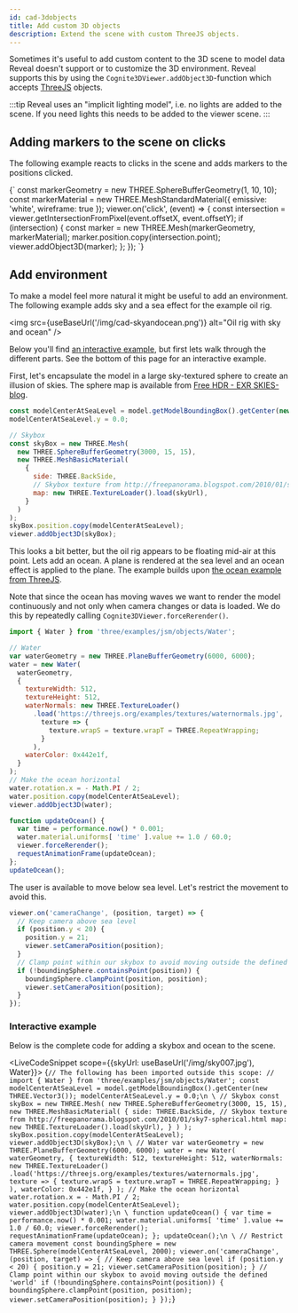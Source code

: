```yaml
---
id: cad-3dobjects
title: Add custom 3D objects
description: Extend the scene with custom ThreeJS objects.
---
```



Sometimes it's useful to add custom content to the 3D scene to model data Reveal doesn't support or to customize the 3D environment. Reveal supports this by using the `Cognite3DViewer.addObject3D`-function which accepts [ThreeJS](https://threejs.org/) objects. 

:::tip
Reveal uses an "implicit lighting model", i.e. no lights are added to the scene. If you need lights this needs to be added to the viewer scene. 
:::

<DemoWrapper modelId={4715379429968321} revisionId={5688854005909501} name="Cognite3DViewerDemo" />

## Adding markers to the scene on clicks

The following example reacts to clicks in the scene and adds markers to the positions clicked.

<LiveCodeSnippet>
{`
const markerGeometry = new THREE.SphereBufferGeometry(1, 10, 10);
const markerMaterial = new THREE.MeshStandardMaterial({ emissive: 'white', wireframe: true });
viewer.on('click', (event) => {
  const intersection = viewer.getIntersectionFromPixel(event.offsetX, event.offsetY);
  if (intersection) {
    const marker = new THREE.Mesh(markerGeometry, markerMaterial);
    marker.position.copy(intersection.point);
    viewer.addObject3D(marker);
  };
});
`}
</LiveCodeSnippet>

## Add environment

To make a model feel more natural it might be useful to add an environment. The following example adds sky and a sea effect for the example oil rig. 

<img src={useBaseUrl('/img/cad-skyandocean.png')} alt="Oil rig with sky and ocean" />

Below you'll find [an interactive example](#interactive-example), but first lets walk through the different parts.
See the bottom of this page for an interactive example.

First, let's encapsulate the model in a large sky-textured sphere to create an illusion of skies. The sphere map is available from [Free HDR - EXR SKIES-blog](http://freepanorama.blogspot.com/).

```js
const modelCenterAtSeaLevel = model.getModelBoundingBox().getCenter(new THREE.Vector3());
modelCenterAtSeaLevel.y = 0.0;

// Skybox
const skyBox = new THREE.Mesh(
  new THREE.SphereBufferGeometry(3000, 15, 15), 
  new THREE.MeshBasicMaterial(
    {
      side: THREE.BackSide,
      // Skybox texture from http://freepanorama.blogspot.com/2010/01/sky7-spherical.html
      map: new THREE.TextureLoader().load(skyUrl),
    }
  )
);
skyBox.position.copy(modelCenterAtSeaLevel);
viewer.addObject3D(skyBox);
```

This looks a bit better, but the oil rig appears to be floating mid-air at this point. Lets add an ocean. A plane is rendered at the sea level and an ocean effect is applied to the plane. The example builds upon [the ocean example from ThreeJS](https://threejs.org/examples/?q=ocea#webgl_shaders_ocean).

Note that since the ocean has moving waves we want to render the model continuously and not only when camera changes or data is loaded. We do this by repeatedly calling `Cognite3DViewer.forceRerender()`.

```js
import { Water } from 'three/examples/jsm/objects/Water';

// Water
var waterGeometry = new THREE.PlaneBufferGeometry(6000, 6000);
water = new Water(
  waterGeometry,
  {
    textureWidth: 512,
    textureHeight: 512,
    waterNormals: new THREE.TextureLoader()
      .load('https://threejs.org/examples/textures/waternormals.jpg', 
        texture => {
          texture.wrapS = texture.wrapT = THREE.RepeatWrapping;
        }
      ),
    waterColor: 0x442e1f,
  }
);
// Make the ocean horizontal
water.rotation.x = - Math.PI / 2;
water.position.copy(modelCenterAtSeaLevel);
viewer.addObject3D(water);

function updateOcean() {
  var time = performance.now() * 0.001;
  water.material.uniforms[ 'time' ].value += 1.0 / 60.0;
  viewer.forceRerender();
  requestAnimationFrame(updateOcean);
};
updateOcean();
```

The user is available to move below sea level. Let's restrict the movement to avoid this.

```js
viewer.on('cameraChange', (position, target) => {
  // Keep camera above sea level
  if (position.y < 20) {
    position.y = 21;
    viewer.setCameraPosition(position);
  }
  // Clamp point within our skybox to avoid moving outside the defined 'world'
  if (!boundingSphere.containsPoint(position)) {
    boundingSphere.clampPoint(position, position);
    viewer.setCameraPosition(position);
  }
});
```

### Interactive example

Below is the complete code for adding a skybox and ocean to the scene.

<LiveCodeSnippet scope={{skyUrl: useBaseUrl('/img/sky007.jpg'), Water}}>
{`
// The following has been imported outside this scope:
// import { Water } from 'three/examples/jsm/objects/Water';
const modelCenterAtSeaLevel = model.getModelBoundingBox().getCenter(new THREE.Vector3());
modelCenterAtSeaLevel.y = 0.0;\n
\
// Skybox
const skyBox = new THREE.Mesh(
  new THREE.SphereBufferGeometry(3000, 15, 15), 
  new THREE.MeshBasicMaterial(
    {
      side: THREE.BackSide,
      // Skybox texture from http://freepanorama.blogspot.com/2010/01/sky7-spherical.html
      map: new THREE.TextureLoader().load(skyUrl),
    }
  )
);
skyBox.position.copy(modelCenterAtSeaLevel);
viewer.addObject3D(skyBox);\n
\
// Water
var waterGeometry = new THREE.PlaneBufferGeometry(6000, 6000);
water = new Water(
  waterGeometry,
  {
    textureWidth: 512,
    textureHeight: 512,
    waterNormals: new THREE.TextureLoader()
      .load('https://threejs.org/examples/textures/waternormals.jpg', 
        texture => {
          texture.wrapS = texture.wrapT = THREE.RepeatWrapping;
        }
      ),
    waterColor: 0x442e1f,
  }
);
// Make the ocean horizontal
water.rotation.x = - Math.PI / 2;
water.position.copy(modelCenterAtSeaLevel);
viewer.addObject3D(water);\n
\
function updateOcean() {
  var time = performance.now() * 0.001;
  water.material.uniforms[ 'time' ].value += 1.0 / 60.0;
  viewer.forceRerender();
  requestAnimationFrame(updateOcean);
};
updateOcean();\n
\
// Restrict camera movement
const boundingSphere = new THREE.Sphere(modelCenterAtSeaLevel, 2000);
viewer.on('cameraChange', (position, target) => {
  // Keep camera above sea level
  if (position.y < 20) {
    position.y = 21;
    viewer.setCameraPosition(position);
  }
  // Clamp point within our skybox to avoid moving outside the defined 'world'
  if (!boundingSphere.containsPoint(position)) {
    boundingSphere.clampPoint(position, position);
    viewer.setCameraPosition(position);
  }
});
`}
</LiveCodeSnippet>
